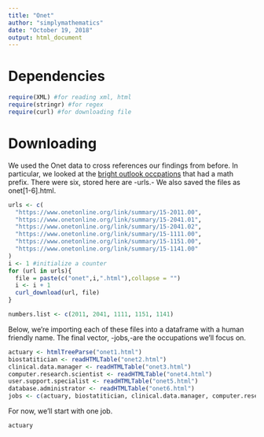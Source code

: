 ```yaml
---
title: "Onet"
author: "simplymathematics"
date: "October 19, 2018"
output: html_document
---
```


# Dependencies

```r
require(XML) #for reading xml, html
require(stringr) #for regex
require(curl) #for downloading file
```

# Downloading
We used the Onet data to cross references our findings from before. In particular, we looked at the [bright outlook occpations](https://www.onetonline.org/find/bright?b=0&g=Go) that had a math prefix. There were six, stored here are -urls.- We also saved the files as onet[1-6].html. 

```r
urls <- c(
  "https://www.onetonline.org/link/summary/15-2011.00",
  "https://www.onetonline.org/link/summary/15-2041.01",
  "https://www.onetonline.org/link/summary/15-2041.02",
  "https://www.onetonline.org/link/summary/15-1111.00",
  "https://www.onetonline.org/link/summary/15-1151.00",
  "https://www.onetonline.org/link/summary/15-1141.00"
)
i <- 1 #initialize a counter
for (url in urls){
  file = paste(c("onet",i,".html"),collapse = "")
  i <- i + 1
  curl_download(url, file)
}

numbers.list <- c(2011, 2041, 1111, 1151, 1141)
```
Below, we're importing each of these files into a dataframe with a human friendly name. The final vector, -jobs,-are the occupations we'll focus on.
```r
actuary <- htmlTreeParse("onet1.html")
biostatitician <- readHTMLTable("onet2.html")
clinical.data.manager <- readHTMLTable("onet3.html")
computer.research.scientist <- readHTMLTable("onet4.html")
user.support.specialist <- readHTMLTable("onet5.html")
database.administrator <- readHTMLTable("onet6.html")
jobs <- c(actuary, biostatitician, clinical.data.manager, computer.research.scientist, user.support.specialist, database.administrator)
```
For now, we'll start with one job.
```r
actuary
```
